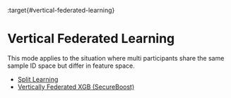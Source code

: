 :target{#vertical-federated-learning}

# Vertical Federated Learning

This mode applies to the situation where multi participants share the same sample ID space but differ in feature space.

<TableOfContents>


  - [Split Learning](split_learning.mdx)
  - [Vertically Federated XGB (SecureBoost)](tree.mdx)
</TableOfContents>
